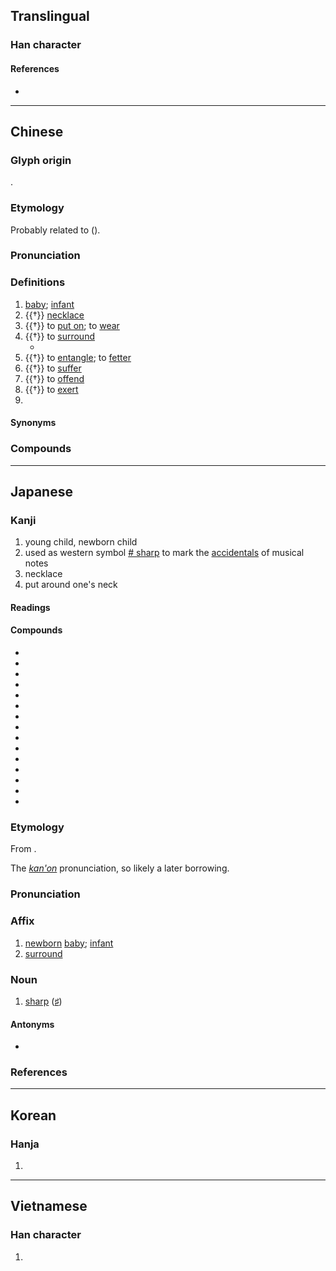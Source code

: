 {{also|婴}}
{{character info}}
==Translingual==
{{Han simplified forms|嬰|𰋷|婴|ex=y}}

===Han character===
{{Han char|rn=38|rad=女|as=14|sn=17|four=66404|canj=BCV|ids=⿱賏女}}

====References====
* {{Han ref|kx=0273.040|dkj=06828|dj=0541.100|hdz=21086.080|uh=5B30|ud=23344|bh=C0A6|bd=49318}}

----

==Chinese==
{{zh-forms|s=婴|alt=孆-ancient,孾-ancient,𰋷-second round simplified}}

===Glyph origin===
{{Han etym}}
{{Han compound|賏|女|ls=ic|t1=a string of shells|t2=woman}}.

===Etymology===
Probably related to {{och-l|縈|to entwine}} ({{zh-ref|Schuessler, 2007}}).

===Pronunciation===
{{zh-pron
|m=yīng
|m-s=yin1
|c=jing1
|c-t=yen1
|g=in1
|h=pfs=yîn;gd=yin1
|j=ing1
|mb=éng
|md=ĕng
|mn=xm,zz,kh,tn,tc,yl:eⁿ/xm,qz,tp,hc,lk,sx,km,mg:iⁿ/eng
|mn_note=eⁿ/iⁿ - vernacular; eng - literary
|mn-t=êng1
|w=1in
|x=in1
|mc=y
|oc=y
|ma=zh-ying.ogg
|cat=n,v
}}

===Definitions===
{{zh-hanzi}}

# [[baby]]; [[infant]]
# {{†}} [[necklace]]
# {{†}} to [[put on]]; to [[wear]]
# {{†}} to [[surround]]
#* {{zh-x|遂 迷 不 復，自 嬰 屯蹇。|Thus I was lost and did not return, '''surrounding''' myself in hardships.|CL|ref={{lang|zh|《{{w|zh|孔叢子}}》}}}}
# {{†}} to [[entangle]]; to [[fetter]]
# {{†}} to [[suffer]]
# {{†}} to [[offend]]
# {{†}} to [[exert]]
# {{surname|zh}}

====Synonyms====
{{zh-dial|嬰兒}}

===Compounds===
{{zh-der|元嬰|女嬰|嬰兒車|嬰兒|嬰疾|嬰薄|孺子嬰|嬰幼兒|嬰孩|嬰兒室|嬰鱗|棄嬰|棄璧負嬰|連體嬰|育嬰|試管嬰兒|聖嬰現象|還嬰|男嬰|溺嬰|嬰仔:eⁿ-á|九嬰|句嬰|咳嬰|嬰丁|嬰人|嬰兒子|嬰兒風|嬰冥|嬰城|嬰嬰|嬰子|嬰孺|嬰守|嬰年|嬰弱|嬰心|嬰忤|嬰意|嬰懷|嬰戮|嬰提|嬰武|嬰母|嬰沉|嬰物|嬰病|嬰痾|嬰石|嬰禦|嬰稚|嬰累|嬰絹|嬰綸|嬰纏|嬰罪|嬰羅|嬰耄|嬰臼|嬰衿|嬰觸|嬰遘|嬰釁|孩嬰|孺嬰|慅嬰|晨嬰|玉嬰|白玉嬰|育嬰堂|育嬰院|脫桃嬰兒|退嬰|遺嬰|鉤嬰|陶嬰|香嬰|田嬰:chhân-eⁿ;Min Nan}}

----

==Japanese==
{{ja-kanji forms|𰋷|嬰}}

===Kanji===
{{ja-kanji|grade=|rs=女14|shin=𰋷}}

# young child, newborn child
# used as western symbol [[w:Sharp_(music)|# sharp]] to mark the [[accidentals]] of musical notes
# necklace
# put around one's neck

====Readings====
{{ja-readings
|goon=よう
|kanon=えい
|kun=あかご-, ふ-れる, めぐ-らす, めぐ-る, かける, かかる, みどりご
}}

====Compounds====
{{der-top|Compounds}}
* {{ja-r|晏嬰|あんえい}}
* {{ja-r|嬰羽|えいう}}
* {{ja-r|嬰音|えいおん}}
* {{ja-r|嬰孩|えいがい}}
* {{ja-r|嬰記号|えいきごう}}
* {{ja-r|嬰商|えいしょう}}
* {{ja-r|嬰児|えいじ}}
* {{ja-r|嬰児|みどりご}}
* {{ja-r|嬰児殺|えいじさつ}}
* {{ja-r|嬰幼児|えいようじ}}
* {{ja-r|嬰児籠|えじこ}}
* {{ja-r|孩嬰|がいえい}}
* {{ja-r|孺嬰|じゅえい}}
* {{ja-r|退嬰|たいえい}}
* {{ja-r|退嬰的|たいえいてき}}
{{der-bottom}}

===Etymology===
{{ja-kanjitab|えい|yomi=kanon}}
From {{der|ja|ltc|sort=えい|-}} {{ltc-l|嬰}}.

The ''[[漢音#Japanese|kan'on]]'' pronunciation, so likely a later borrowing.

===Pronunciation===
{{ja-pron|えい|acc=1|acc_ref=DJR|y=kanon}}

===Affix===
{{ja-pos|affix|えい}}

# [[newborn]] [[baby]]; [[infant]]
# [[surround]]

===Noun===
{{ja-noun|えい}}

# {{lb|ja|music}} [[sharp]] ([[♯]])
#: {{ja-usex-inline|'''嬰'''ヘ|'''えい'''ヘ|F-'''sharp'''}}

====Antonyms====
* {{ja-r|変|へん}}

===References===
<references/>

----

==Korean==

===Hanja===
{{ko-hanja|hangeul=영|rv=yeong|mr=yŏng}}

# {{rfdef|ko|sort=女14}}

----

==Vietnamese==

===Han character===
{{vi-hantu|anh|rs=女14}}

# {{rfdef|vi|sort=女14}}